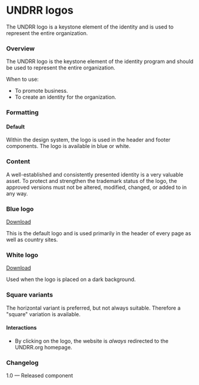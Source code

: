 

<Meta of={LogoStories} />

# UNDRR logos

The UNDRR logo is a keystone element of the identity and is used to represent the entire organization.

### Overview

The UNDRR logo is the keystone element of the identity program and should be used to represent the entire organization.

When to use:

* To promote business.
* To create an identity for the organization.

### Formatting

#### Default

Within the design system, the logo is used in the header and footer components. The logo is available in blue or white.

### Content

A well-established and consistently presented identity is a very valuable asset. To protect and strengthen the trademark status of the logo, the approved versions must not be altered, modified, changed, or added to in any way.

<Anchor storyId="foundation-logos--undrr-logo-blue" />

### Blue logo

[Download](images/undrr-logo-blue.svg)

This is the default logo and is used primarily in the header of every page as well as country sites.

<Canvas>
  <Story of={LogoStories.DefaultUndrrLogoBlue} />
</Canvas>

<Anchor storyId="foundation-logos--undrr-logo-white" />

### White logo

[Download](images/undrr-logo-white.svg)

Used when the logo is placed on a dark background.

<Canvas>
  <Story of={LogoStories.DefaultUndrrLogoWhite} />
</Canvas>

### Square variants

The horizontal variant is preferred, but not always suitable. Therefore a "square" variation is available.

<Canvas>
  <Story of={LogoStories.DefaultUndrrLogoSquareBlue} />
</Canvas>

<Canvas>
  <Story of={LogoStories.DefaultUndrrLogoSquareWhite} />
</Canvas>

#### Interactions

* By clicking on the logo, the website is *always* redirected to the UNDRR.org homepage.

### Changelog

1.0 — Released component
